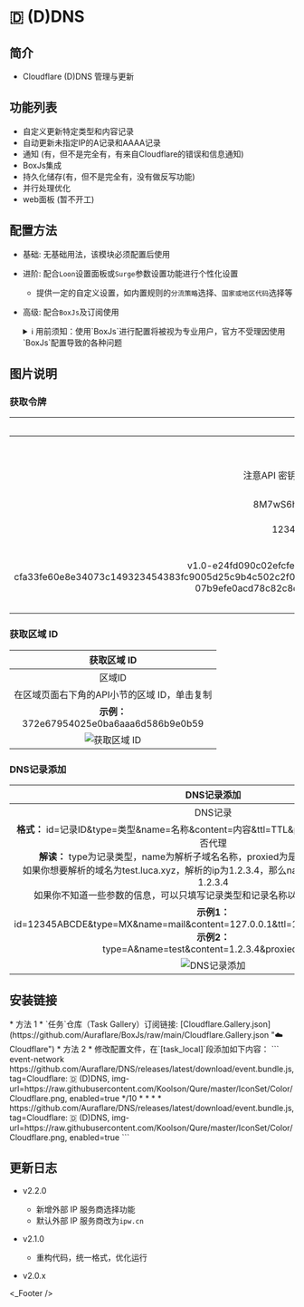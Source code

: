 
# 🇩 (D)DNS

## 简介
* Cloudflare (D)DNS 管理与更新

## 功能列表
* 自定义更新特定类型和内容记录
* 自动更新未指定IP的A记录和AAAA记录
* 通知 (有，但不是完全有，有来自Cloudflare的错误和信息通知)
* BoxJs集成
* 持久化储存(有，但不是完全有，没有做反写功能)
* 并行处理优化
* web面板 (暂不开工)

## 配置方法
* 基础: 无基础用法，该模块必须配置后使用
* 进阶: 配合`Loon`设置面板或`Surge`参数设置功能进行个性化设置
  * 提供一定的自定义设置，如内置规则的`分流策略`选择、`国家或地区代码`选择等
* 高级: 配合`BoxJs`及订阅使用
  <details>
  <summary>ℹ️ 用前须知：使用`BoxJs`进行配置将被视为专业用户，官方不受理因使用`BoxJs`配置导致的各种问题</summary>

  1. 安装`BoxJs`插件并更新引用资源或脚本:
     * 安装方法及下载链接详见: [🧰 BoxJs](./box-js)
  2. 在`BoxJs`的配置面板中进行个性化设置:
    1. 浏览器访问[BoxJs.com](http://boxjs.com)
    2. 在[`应用`](http://boxjs.com/#/app)页面点开` iRingo`折叠
    3. 在[`🇩 (D)DNS`](http://boxjs.com/#/app/Cloudflare.DNS)根据需要填写您的设置信息
      * 验证方式: 
      * API 令牌: 在[我的个人资料的'API 令牌'页面](https://dash.cloudflare.com/profile/api-tokens "API 令牌 | Cloudflare")的`API 令牌`生成，注意生成的令牌要有需管理区域的`DNS编辑`权限(推荐使用预设的`编辑区域 DNS`模版)
      * API 密钥: 在[我的个人资料的'API 令牌'页面](https://dash.cloudflare.com/profile/api-tokens "API 令牌 | Cloudflare")的`API 密钥`的`Global API Key`获取，注意此密钥默认拥有全部权限，不建议使用此方式
        * 验证内容: 即`API令牌`内容或`API 密钥`内容，注意`API 密钥`需分两行填写，第一行密钥，第二行邮箱
        * 区域ID: 在`区域`页面右下角的`API`小节的`区域 ID`，单击复制
        * 区域名称: 即域名
        * DNS记录: 一行一个记录，A记录和AAAA记录如果不带内容则自动获取外部IP，如果带内容则以内容为准
          * 格式范例如下:
          ```
          id=记录ID&type=类型&name=名称&content=内容&ttl=TTL&priority=优先级&proxied=是否代理
          id=12345ABCDE&type=MX&name=mail&content=127.0.0.1&ttl=1&priority=10&proxied=true
          type=A&name=www&proxied=false
          type=AAAA&name=ipv6&proxied=false
          ```
  </details>

## 图片说明
### 获取令牌
|  获取令牌  |
| :----: |
| 验证内容  |
| 即API令牌内容或API 密钥内容 <br/> 注意API 密钥需分两行填写，第一行密钥，第二行邮箱，如**示例2**  |
|**API 令牌示例(单行)：** <br/> 8M7wS6hCpXVc-DoRnPPY_UCWPgy8aea4Wy6kCe5T <br/> **API 密钥示例(两行)：** <br/> 1234567893feefc5f0q5000bfo0c38d90bbeb <br/> example@example.com <br/> **用户服务密钥示例(单行)：** <br/> v1.0-e24fd090c02efcfecb4de8f4ff246fd5c75b48946fdf0ce26c59f91d0d90797b-cfa33fe60e8e34073c149323454383fc9005d25c9b4c502c2f063457ef65322eade065975001a0b4b4c591c5e1bd36a6e8f7e2d4fa8a9ec01c64c041e99530c2-07b9efe0acd78c82c8d9c690aacb8656d81c369246d7f996a205fe3c18e9254a|
|![获取令牌](https://github.com/VirgilClyne/Cloudflare/raw/main/img/Cloudflare%20-%201.How.to.get.API.token.PNG "Cloudflare - 1.How to get API token")|

### 获取区域 ID
| 获取区域 ID |
| :----: |
| 区域ID |
| 在区域页面右下角的API小节的区域 ID，单击复制 |
|**示例：**  <br/> 372e67954025e0ba6aaa6d586b9e0b59|
|![获取区域 ID](https://github.com/VirgilClyne/Cloudflare/raw/main/img/Cloudflare%20-%202.How.to.get.zone.id.JPG "Cloudflare - 2.How to get zone id")|

### DNS记录添加
| DNS记录添加 |
| :----: |
| DNS记录  |
| **格式：** id=记录ID&type=类型&name=名称&content=内容&ttl=TTL&priority=优先级&proxied=是否代理 <br/> **解读：** type为记录类型，name为解析子域名名称，proxied为是否开启代理（小云朵） <br/> 如果你想要解析的域名为test.luca.xyz，解析的ip为1.2.3.4，那么name就是test，content就是1.2.3.4 <br/> 如果你不知道一些参数的信息，可以只填写记录类型和记录名称以及指定的内容，如**示例2** |
|**示例1：** <br/> id=12345ABCDE&type=MX&name=mail&content=127.0.0.1&ttl=1&priority=10&proxied=true <br/> **示例2：** <br/> type=A&name=test&content=1.2.3.4&proxied=false|
|![DNS记录添加](https://github.com/VirgilClyne/Cloudflare/raw/main/img/Cloudflare%20-%203.How.to.fill.in.the.form.JPG "Cloudflare - 3.How to fill in the form")|

## 安装链接

<ModuleInstall urlPrefix="https://github.com/Auraflare/DNS/releases/latest/download/">
  <ModuleInstall.Tab type="loon">
    <ModuleInstall.Item
      url="Cloudflare.DNS.plugin"
      badge={[
        {
          type: "info",
          text: "脚本",
          outline: true,
        },
      ]}
    />
  </ModuleInstall.Tab>
  <ModuleInstall.Tab type="surge">
    <ModuleInstall.Item
      url="Cloudflare.DNS.sgmodule"
      badge={[
        {
          type: "warning",
          text: "脚本",
          outline: true,
        },
      ]}
    />
  </ModuleInstall.Tab>
  <ModuleInstall.Tab type="stash">
    <ModuleInstall.Item
      url="Cloudflare.DNS.stoverride"
      badge={[
        {
          type: "info",
          text: "脚本",
          outline: true,
        },
      ]}
    />
  </ModuleInstall.Tab>
  <ModuleInstall.Tab type="egern">
    <ModuleInstall.Item
      url="Cloudflare.DNS.yaml"
    />
  </ModuleInstall.Tab>
  <ModuleInstall.Tab type="qx">
  * 方法 1
    * `任务`仓库（Task Gallery）订阅链接: [Cloudflare.Gallery.json](https://github.com/Auraflare/BoxJs/raw/main/Cloudflare.Gallery.json "☁️ Cloudflare")
  * 方法 2
    * 修改配置文件，在`[task_local]`段添加如下内容：
      ```
      event-network https://github.com/Auraflare/DNS/releases/latest/download/event.bundle.js, tag=Cloudflare: 🇩 (D)DNS, img-url=https://raw.githubusercontent.com/Koolson/Qure/master/IconSet/Color/Cloudflare.png, enabled=true
      */10 * * * * https://github.com/Auraflare/DNS/releases/latest/download/event.bundle.js, tag=Cloudflare: 🇩 (D)DNS, img-url=https://raw.githubusercontent.com/Koolson/Qure/master/IconSet/Color/Cloudflare.png, enabled=true
      ```
  </ModuleInstall.Tab>
  <ModuleInstall.Tab type="shadowrocket">
    <ModuleInstall.Item
      url="Cloudflare.DNS.srmodule"
    />
  </ModuleInstall.Tab>
</ModuleInstall>

## 更新日志
* v2.2.0
  * 新增外部 IP 服务商选择功能
  * 默认外部 IP 服务商改为`ipw.cn`
* v2.1.0
  * 重构代码，统一格式，优化运行

* v2.0.x

<_Footer />
